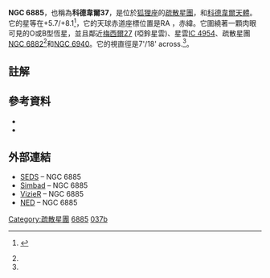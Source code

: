 {{Infobox Cluster
| image = [[File:NGC_6885.png|250px]]
| name = NGC 6885
| epoch = 
| constellation = [[狐狸座|狐狸座]]
| ra = {{RA|20|12|00}}
| dec = {{DEC|+26|29|00}}
| dist_ly = 1950 [[光年|光年]]
| dist_pc = 600 [[秒差距|秒差距]]
| appmag_v = +5.7/+8.1
| size_v = 7′/18′
| notes = 
| names = [[科德韋爾深空天體表|科德韋爾]]37
}}
'''NGC 6885'''，也稱為'''科德韋爾37'''，是位於[[狐狸座|狐狸座]]的[[疏散星團|疏散星團]]，和[[科德韋爾深空天體表|科德韋爾天體]]。它的星等在+5.7/+8.1<ref name="earth">{{cite web|url=http://home.earthlink.net/~matbui/N6885.htm|title=NGC 6885/6882|date=2006|publisher=earthlink.net|accessdate=2008-08-09}} {{Dead link|date=October 2010|bot=H3llBot}}</ref>，它的天球赤道座標位置是RA {{RA|20|12.0}}，赤緯{{DEC|+26|29}}。它圍繞著一顆肉眼可見的O或B型恆星，並且鄰近[[M27|梅西爾27]] (啞鈴星雲)、星雲[[IC_4954|IC 4954]]、疏散星團[[NGC_6882|NGC 6882]]<ref name="earth"/>和[[NGC_6940|NGC 6940]]。它的視直徑是7'/18' across.<ref name="earth"/>。

== 註解 ==
{{reflist}}

== 參考資料 ==
*{{cite book|last=Pasachoff|first=Jay M.|title=Stars and Planets|publisher=Peterson Field Guides|location=New York, NY|date=2000|chapter=Atlas of the Sky|isbn=0-395-93432-X|language=en}}
*{{cite book|last=Caldwell-Moore|first=Sir Patrick|title=Firefly Atlas of the Universe|url=https://archive.org/details/fireflyatlasofun0000moor_t2l5|publisher=Firefly Books Limited|date=2003|isbn=1-55297-819-2|language=en}}

== 外部連結 ==
{{WikiSky}}
* [https://web.archive.org/web/20050220042053/http://www.seds.org/~spider/ngc/ngc.cgi?6885 SEDS] – NGC 6885
* [http://simbad.u-strasbg.fr/sim-id.pl?Ident=NGC%206885 Simbad] – NGC 6885
* [http://vizier.u-strasbg.fr/viz-bin/VizieR-S?NGC%206885 VizieR]{{Wayback|url=http://vizier.u-strasbg.fr/viz-bin/VizieR-S?NGC%206885 |date=20110520040952 }} – NGC 6885
* [http://nedwww.ipac.caltech.edu/cgi-bin/nph-objsearch?objname=NGC%206885 NED]{{Wayback|url=http://nedwww.ipac.caltech.edu/cgi-bin/nph-objsearch?objname=NGC%206885 |date=20191018192544 }} – NGC 6885
{{Sky|20|12|00|+|26|29|00|1950}}

{{科德韋爾天體}}

{{star-cluster-stub}}

[[Category:疏散星團|Category:疏散星團]]
[[Category:狐狸座NGC天體|6885]]
[[Category:科德韋爾天體|037b]]